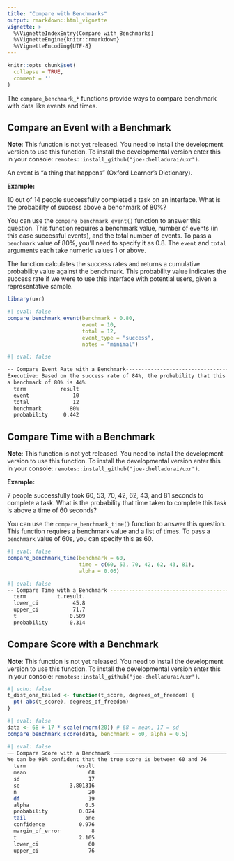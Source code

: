 ```yaml
---
title: "Compare with Benchmarks"
output: rmarkdown::html_vignette
vignette: >
  %\VignetteIndexEntry{Compare with Benchmarks}
  %\VignetteEngine{knitr::rmarkdown}
  %\VignetteEncoding{UTF-8}
---
```


```r
knitr::opts_chunk$set(
  collapse = TRUE,
  comment = ''
)
```

The `compare_benchmark_*` functions provide ways to compare benchmark with data like events and times.

## Compare an Event with a Benchmark

**Note**: This function is not yet released. You need to install the development version to use this function. To install the developmental version enter this in your console: `remotes::install_github("joe-chelladurai/uxr")`.

An event is "a thing that happens" (Oxford Learner's Dictionary).

**Example:**

10 out of 14 people successfully completed a task on an interface. What is the probability of success above a benchmark of 80%?

You can use the `compare_benchmark_event()` function to answer this question. This function requires a benchmark value, number of events (in this case successful events), and the total number of events. To pass a `benchmark` value of 80%, you'll need to specify it as 0.8. The `event` and `total` arguments each take numeric values 1 or above.

The function calculates the success rates and returns a cumulative probability value against the benchmark. This probability value indicates the success rate if we were to use this interface with potential users, given a representative sample.

```r
library(uxr)
```

```r
#| eval: false
compare_benchmark_event(benchmark = 0.80,
                        event = 10,
                        total = 12,
                        event_type = "success",
                        notes = "minimal")
```

```bash
#| eval: false

-- Compare Event Rate with a Benchmark---------------------------------------------
Executive: Based on the success rate of 84%, the probability that this rate exceeds
a benchmark of 80% is 44%
  term           result  
  event              10  
  total              12  
  benchmark         80%  
  probability     0.442  

```


## Compare Time with a Benchmark

**Note**: This function is not yet released. You need to install the development version to use this function. To install the developmental version enter this in your console: `remotes::install_github("joe-chelladurai/uxr")`.

**Example:**

7 people successfully took 60, 53, 70, 42, 62, 43, and 81 seconds to complete a task. What is the probability that time taken to complete this task is above a time of 60 seconds?

You can use the `compare_benchmark_time()` function to answer this question. This function requires a benchmark value and a list of times. To pass a `benchmark` value of 60s, you can specify this as 60.

```r
#| eval: false
compare_benchmark_time(benchmark = 60,
                       time = c(60, 53, 70, 42, 62, 43, 81),
                       alpha = 0.05)
```

```bash
#| eval: false
-- Compare Time with a Benchmark ------------------------------------------------------------
  term          t.result.  
  lower_ci           45.8  
  upper_ci           71.7  
  t                 0.509  
  probability       0.314  
```


## Compare Score with a Benchmark

**Note**: This function is not yet released. You need to install the development version to use this function. To install the developmental version enter this in your console: `remotes::install_github("joe-chelladurai/uxr")`.

```r
#| echo: false
t_dist_one_tailed <- function(t_score, degrees_of_freedom) {
  pt(-abs(t_score), degrees_of_freedom)
}
```



```r
#| eval: false
data <- 68 + 17 * scale(rnorm(20)) # 68 = mean, 17 = sd
compare_benchmark_score(data, benchmark = 60, alpha = 0.5)
```


```bash
#| eval: false
── Compare Score with a Benchmark ──────────────────────────────────────────────────────────────
We can be 98% confident that the true score is between 60 and 76
  term                result  
  mean                    68  
  sd                      17  
  se                3.801316  
  n                       20  
  df                      19  
  alpha                  0.5  
  probability          0.024  
  tail                   one  
  confidence           0.976  
  margin_of_error          8  
  t                    2.105  
  lower_ci                60  
  upper_ci                76  
```


